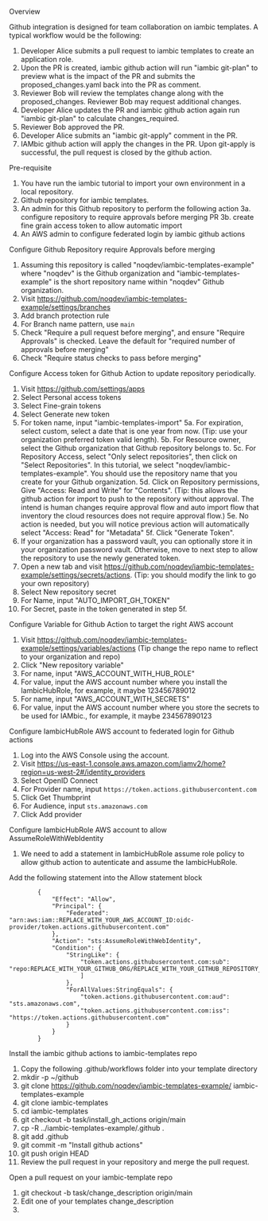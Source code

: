 Overview

Github integration is designed for team collaboration on iambic templates. A typical workflow would be the following:

1. Developer Alice submits a pull request to iambic templates to create an application role.
2. Upon the PR is created, iambic github action will run "iambic git-plan" to preview what is the impact of the PR and submits the proposed_changes.yaml back into the PR as comment.
3. Reviewer Bob will review the templates change along with the proposed_changes. Reviewer Bob may request additional changes.
4. Developer Alice updates the PR and iambic github action again run "iambic git-plan" to calculate changes_required.
5. Reviewer Bob approved the PR.
6. Developer Alice submits an  "iambic git-apply" comment in the PR.
7. IAMbic github action will apply the changes in the PR. Upon git-apply is successful, the pull request is closed by the github action.

Pre-requisite

1. You have run the iambic tutorial to import your own environment in a local repository.
2. Github repository for iambic templates.
3. An admin for this Github repository to perform the following action
3a. configure repository to require approvals before merging PR
3b. create fine grain access token to allow automatic import
4. An AWS admin to configure federated login by iambic github actions

Configure Github Repository require Approvals before merging

1. Assuming this repository is called "noqdev/iambic-templates-example" where "noqdev" is the Github organization and "iambic-templates-example" is the short repository name within "noqdev" Github organization.
2. Visit https://github.com/noqdev/iambic-templates-example/settings/branches
3. Add branch protection rule
4. For Branch name pattern, use `main`
5. Check "Require a pull request before merging", and ensure "Require Approvals" is checked. Leave the default for "required number of approvals before merging"
6. Check "Require status checks to pass before merging"

Configure Access token for Github Action to update repository periodically.

1. Visit https://github.com/settings/apps
2. Select Personal access tokens
3. Select Fine-grain tokens
4. Select Generate new token
5. For token name, input "iambic-templates-import"
5a. For expiration, select custom, select a date that is one year from now. (Tip: use your organization preferred token valid length).
5b. For Resource owner, select the Github organization that Github repository belongs to.
5c. For Repository Access, select "Only select repositories", then click on "Select Repositories". In this tutorial, we select "noqdev/iambic-templates-example". You should use the repository name that you create for your Github organization.
5d. Click on Repository permissions, Give "Access: Read and Write" for "Contents". (Tip: this allows the github action for import to push to the repository without approval. The intend is human changes require approval flow and auto import flow that inventory the cloud resources does not require approval flow.)
5e. No action is needed, but you will notice previous action will automatically select "Access: Read" for "Metadata"
5f. Click "Generate Token".
6. If your organization has a password vault, you can optionally store it in your organization password vault. Otherwise, move to next step to allow the repository to use the newly generated token.
7. Open a new tab and visit https://github.com/noqdev/iambic-templates-example/settings/secrets/actions. (Tip: you should modify the link to go your own repository)
8. Select New repository secret
9. For Name, input "AUTO_IMPORT_GH_TOKEN"
10. For Secret, paste in the token generated in step 5f.

Configure Variable for Github Action to target the right AWS account

1. Visit https://github.com/noqdev/iambic-templates-example/settings/variables/actions (Tip change the repo name to reflect to your organization and repo)
2. Click "New repository variable"
3. For name, input "AWS_ACCOUNT_WITH_HUB_ROLE"
4. For value, input the AWS account number where you install the IambicHubRole, for example, it maybe 123456789012
5. For name, input "AWS_ACCOUNT_WITH_SECRETS"
6. For value, input the AWS account number where you store the secrets to be used for IAMbic., for example, it maybe 234567890123

Configure IambicHubRole AWS account to federated login for Github actions

1. Log into the AWS Console using the account.
2. Visit https://us-east-1.console.aws.amazon.com/iamv2/home?region=us-west-2#/identity_providers
3. Select OpenID Connect
4. For Provider name, input `https://token.actions.githubusercontent.com`
5. Click Get Thumbprint
6. For Audience, input `sts.amazonaws.com`
7. Click Add provider

Configure IambicHubRole AWS account to allow AssumeRoleWithWebIdentity

1. We need to add a statement in IambicHubRole assume role policy to allow github action to autenticate and assume the IambicHubRole.

Add the following statement into the Allow statement block
```
		{
			"Effect": "Allow",
			"Principal": {
				"Federated": "arn:aws:iam::REPLACE_WITH_YOUR_AWS_ACCOUNT_ID:oidc-provider/token.actions.githubusercontent.com"
			},
			"Action": "sts:AssumeRoleWithWebIdentity",
			"Condition": {
				"StringLike": {
					"token.actions.githubusercontent.com:sub": "repo:REPLACE_WITH_YOUR_GITHUB_ORG/REPLACE_WITH_YOUR_GITHUB_REPOSITORY_NAME:ref:refs/heads/main"
					]
				},
				"ForAllValues:StringEquals": {
					"token.actions.githubusercontent.com:aud": "sts.amazonaws.com",
					"token.actions.githubusercontent.com:iss": "https://token.actions.githubusercontent.com"
				}
			}
		}
```

Install the iambic github actions to iambic-templates repo

1. Copy the following .github/workflows folder into your template directory
2. mkdir -p ~/github
3. git clone https://github.com/noqdev/iambic-templates-example/ iambic-templates-example
4. git clone <YOUR OWN IAMBIC repo> iambic-templates
5. cd iambic-templates
6. git checkout -b task/install_gh_actions origin/main
7. cp -R ../iambic-templates-example/.github .
8. git add .github
9. git commit -m "Install github actions"
10. git push origin HEAD
11. Review the pull request in your repository and merge the pull request.

Open a pull request on your iambic-template repo

1. git checkout -b task/change_description origin/main
2. Edit one of your templates change_description
3.